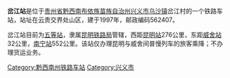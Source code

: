 {{unreferenced|time=2013-05-20T00:36:57+00:00}}
{{noteTA
|1=zh-cn:始发车次; zh-hk:列車班次;
|2=zh-cn:车次; zh-hk:班次;
}}
{{Infobox China railway station 
|车站名称 = 岔江站
|车站名称拼音 = 
|电报码 = CAM
|拼音码 = CJI
|车站地址 = [[贵州省|贵州省]][[黔西南州|黔西南州]][[兴义市|兴义市]][[乌沙镇|乌沙镇]]岔江村
|归属 = [[昆明铁路局|昆明铁路局]]
|车站等级 = [[五等站|五等站]]
|线路 = [[南昆铁路|南昆铁路]]
}}
'''岔江站'''是位于[[贵州省|贵州省]][[黔西南布依族苗族自治州|黔西南布依族苗族自治州]][[兴义市|兴义市]][[乌沙镇|乌沙镇]]岔江村的一个铁路车站，站址在云贵交界处山区，建于1997年，邮政编码562407。

岔江站目前为[[五等站|五等站]]，隶属[[昆明铁路局|昆明铁路局]]管辖，西距[[昆明站|昆明站]]276公里，东距[[威舍站|威舍站]]32公里，[[南宁站|南宁站]]552公里。该站仅办理昆明与威舍间普慢列车的旅客乘降；不办理货运业务。




{{start rail box|中国铁路}}
{{s-inop|[[小得江站|小得江站]]|[[昆明站|昆明]]方向}}
{{s-line|[[南昆铁路|南昆铁路]]}}
{{s-inop|[[革居站|革居站]]|[[南宁站|南宁]]方向}}
{{end box}}


{{南昆铁路}}
{{昆明铁路局}}
{{贵州省铁路}}
[[Category:黔西南州铁路车站|Category:黔西南州铁路车站]]
[[Category:兴义市|Category:兴义市]]